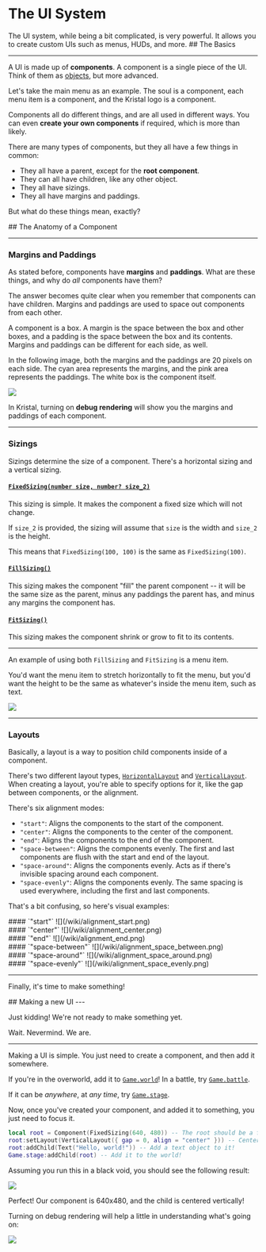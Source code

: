 
# The UI System

<Box>
The UI system, while being a bit complicated, is very powerful.
It allows you to create custom UIs such as menus, HUDs, and more.
</Box>

<Box>
## The Basics

---

A UI is made up of **components**. A component is a single piece of the UI. Think of them as [objects](/wiki/objects), but more advanced.

Let's take the main menu as an example. The soul is a component, each menu item is a component, and the Kristal logo is a component.

Components all do different things, and are all used in different ways.
You can even __create your own components__ if required, which is more than likely.

There are many types of components, but they all have a few things in common:
- They all have a parent, except for the **root component**.
- They can all have children, like any other object.
- They all have sizings.
- They all have margins and paddings.

But what do these things mean, exactly?
</Box>

<Box>
## The Anatomy of a Component

---

### Margins and Paddings

As stated before, components have **margins** and **paddings**.
What are these things, and why do *all* components have them?

The answer becomes quite clear when you remember that components can have children. Margins and paddings are used to space out components from each other.

A component is a box.
A margin is the space between the box and other boxes, and a padding is the space between the box and its contents.
Margins and paddings can be different for each side, as well.

In the following image, both the margins and the paddings are 20 pixels on each side.
The cyan area represents the margins, and the pink area represents the paddings. The white box is the component itself.

![](/wiki/margins_and_paddings.png)

In Kristal, turning on **debug rendering** will show you the margins and paddings of each component.

---

### Sizings

Sizings determine the size of a component. There's a horizontal sizing and a vertical sizing.

#### [`FixedSizing(number size, number? size_2)`](/wiki/api/FixedSizing)
This sizing is simple. It makes the component a fixed size which will not change.

If `size_2` is provided, the sizing will assume that `size` is the width and `size_2` is the height.

This means that `FixedSizing(100, 100)` is the same as `FixedSizing(100)`.

#### [`FillSizing()`](/wiki/api/FillSizing)
This sizing makes the component "fill" the parent component -- it will be the same size as the parent,
minus any paddings the parent has, and minus any margins the component has.

#### [`FitSizing()`](/wiki/api/FitSizing)
This sizing makes the component shrink or grow to fit to its contents.

---

An example of using both `FillSizing` and `FitSizing` is a menu item.

You'd want the menu item to stretch horizontally to fit the menu, but you'd want the height to be the same as whatever's inside the menu item, such as text.

![](/wiki/menu_option_example.png)

---

### Layouts

Basically, a layout is a way to position child components inside of a component.

There's two different layout types, [`HorizontalLayout`](/wiki/api/HorizontalLayout) and [`VerticalLayout`](/wiki/api/VerticalLayout).
When creating a layout, you're able to specify options for it, like the gap between components, or the alignment.

There's six alignment modes:
- `"start"`: Aligns the components to the start of the component.
- `"center"`: Aligns the components to the center of the component.
- `"end"`: Aligns the components to the end of the component.
- `"space-between"`: Aligns the components evenly. The first and last components are flush with the start and end of the layout.
- `"space-around"`: Aligns the components evenly. Acts as if there's invisible spacing around each component.
- `"space-evenly"`: Aligns the components evenly. The same spacing is used everywhere, including the first and last components.

That's a bit confusing, so here's visual examples:

<div style={{display: "flex", flexWrap: "wrap", justifyContent: "center"}}>

<div>
#### `"start"`
![](/wiki/alignment_start.png)
</div>

<div>
#### `"center"`
![](/wiki/alignment_center.png)
</div>

<div>
#### `"end"`
![](/wiki/alignment_end.png)
</div>

<div>
#### `"space-between"`
![](/wiki/alignment_space_between.png)
</div>

<div>
#### `"space-around"`
![](/wiki/alignment_space_around.png)
</div>

<div>
#### `"space-evenly"`
![](/wiki/alignment_space_evenly.png)
</div>

</div>

---

Finally, it's time to make something!
</Box>

<Box>
## Making a new UI
---

Just kidding! We're not ready to make something yet.

Wait. Nevermind. We are.

---

Making a UI is simple. You just need to create a component, and then add it somewhere.

If you're in the overworld, add it to [`Game.world`](/wiki/api/Game#world)! In a battle, try [`Game.battle`](/wiki/api/Game#battle).

If it can be *anywhere*, at *any time*, try [`Game.stage`](/wiki/api/Game#stage).

Now, once you've created your component, and added it to something, you just need to focus it.

```lua
local root = Component(FixedSizing(640, 480)) -- The root should be a fixed size.
root:setLayout(VerticalLayout({ gap = 0, align = "center" })) -- Center it vertically!
root:addChild(Text("Hello, world!")) -- Add a text object to it!
Game.stage:addChild(root) -- Add it to the world!
```

Assuming you run this in a black void, you should see the following result:

![](/wiki/hello_world.png)

Perfect! Our component is 640x480, and the child is centered vertically!

Turning on debug rendering will help a little in understanding what's going on:

![](/wiki/hello_world_debug.png)

</Box>